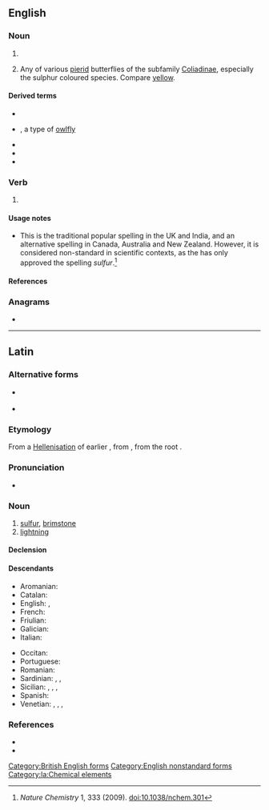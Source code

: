 {{also|Sulphur}}
==English==

===Noun===
{{en-noun|~}}

# {{alternative spelling of|sulfur|lang=en}}
# {{lb|en|entomology}} Any of various [[pierid]] butterflies of the subfamily [[W:Coliadinae|Coliadinae]], especially the sulphur coloured species. Compare [[yellow]].

====Derived terms====
* {{l|en|Hot Sulphur Springs}}
* {{l|en|Owly sulphur}}, a type of [[owlfly]]
* {{l|en|sulphur spring}}
* {{l|en|Sulphur Springs}}
* {{l|en|White Sulphur Springs}}

===Verb===
{{en-verb}}

# {{alternative spelling of|sulfur|lang=en}}

====Usage notes====
* This is the traditional popular spelling in the UK and India, and an alternative spelling in Canada, Australia and New Zealand. However, it is considered non-standard in scientific contexts, as the {{w|IUPAC}} has only approved the spelling ''sulfur''.<ref>''Nature Chemistry'' 1, 333 (2009). [http://www.nature.com/nchem/journal/v1/n5/full/nchem.301.html doi:10.1038/nchem.301]</ref>

====References====
<references />

[[Category:British English forms]]

===Anagrams===
* {{anagrams|en|a=hlprsuu|uphurls}}

[[Category:English nonstandard forms]]

----

==Latin==
{{wikipedia|lang=la}}

===Alternative forms===
* {{l|la|sulpur}} {{qualifier|archaic}}
* {{l|la|sulfur}} {{qualifier|late-Classical}}

===Etymology===
From a [[Hellenisation]] of earlier {{m|la|sulpur}}, from {{der|la|ine-pro|*swelplos}}, from the root {{m|ine-pro|*swel-||to burn, smoulder}}.

===Pronunciation===
* {{la-IPA|eccl=yes|sulphur}}

===Noun===
{{la-noun|sulphur|sulphuris|n|third}}

# [[#English|sulfur]], [[brimstone]]
# [[lightning]]

====Declension====
{{la-decl-3rd-N|sulphur|sulphur}}

====Descendants====
{{top2}}
* Aromanian: {{l|rup|scljifur}}
* Catalan: {{l|ca|sofre}}
* English: {{l|en|sulfur}}, {{l|en|sulphur}}
* French: {{l|fr|soufre}}
* Friulian: {{l|fur|solfar}}
* Galician: {{l|gl|xofre}}
* Italian: {{l|it|zolfo}}
{{mid2}}
* Occitan: {{l|oc|solpre}}
* Portuguese: {{l|pt|enxofre}}
* Romanian: {{l|ro|sulf}}
* Sardinian: {{l|sc|súlfaru}}, {{l|sc|súlfuru}}, {{l|sc|súrfuru}}
* Sicilian: {{l|scn|suffuru}}, {{l|scn|sùrfuru}}, {{l|scn|surfuru}}, {{l|scn|surfaru}}
* Spanish: {{l|es|azufre}}
* Venetian: {{l|vec|solfer}}, {{l|vec|sólfaro}}, {{l|vec|solfare}}, {{l|vec|solfar}}
{{bottom}}

===References===
* {{R:L&S}}
* {{R:Elementary Lewis}}

[[Category:la:Chemical elements]]